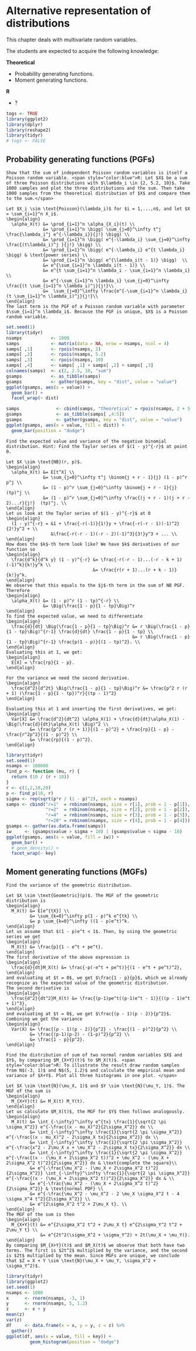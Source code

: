 # Alternative representation of distributions {#ard}

This chapter deals with multivariate random variables.

The students are expected to acquire the following knowledge:

**Theoretical**

- Probability generating functions.
- Moment generating functions.


**R**

- ?

```r
togs <- TRUE
library(ggplot2)
library(dplyr)
library(reshape2)
library(tidyr)
# togs <- FALSE
```

## Probability generating functions (PGFs)
```exercise
Show that the sum of independent Poisson random variables is itself a Poisson random variable. <span style="color:blue">R: Let $X$ be a sum of three Poisson distributions with $\lambda_i \in {2, 5.2, 10}$. Take 1000 samples and plot the three distributions and the sum. Then take 1000 samples from the theoretical distribution of $X$ and compare them to the sum.</span>

```
```solution
Let $X_i \sim \text{Poisson}(\lambda_i)$ for $i = 1,...,n$, and let $X = \sum_{i=1}^n X_i$.
\begin{align}
  \alpha_X(t) &= \prod_{i=1}^n \alpha_{X_i}(t) \\
              &= \prod_{i=1}^n \bigg( \sum_{j=0}^\infty t^j \frac{\lambda_i^j e^{-\lambda_i}}{j!} \bigg) \\
              &= \prod_{i=1}^n \bigg( e^{-\lambda_i} \sum_{j=0}^\infty \frac{(t\lambda_i)^j }{j!} \bigg) \\
              &= \prod_{i=1}^n \bigg( e^{-\lambda_i} e^{t \lambda_i} \bigg) & \text{power series} \\
              &= \prod_{i=1}^n \bigg( e^{\lambda_i(t - 1)} \bigg)  \\
              &= e^{\sum_{i=1}^n \lambda_i(t - 1)} \\
              &= e^{t \sum_{i=1}^n \lambda_i - \sum_{i=1}^n \lambda_i} \\
              &= e^{-\sum_{i=1}^n \lambda_i} \sum_{j=0}^\infty \frac{(t \sum_{i=1}^n \lambda_i)^j}{j!}\\
              &=  \sum_{j=0}^\infty \frac{e^{-\sum_{i=1}^n \lambda_i} (t \sum_{i=1}^n \lambda_i)^j}{j!}\\
\end{align}
The last term is the PGF of a Poisson random variable with parameter $\sum_{i=1}^n \lambda_i$. Because the PGF is unique, $X$ is a Poisson random variable.

```
```r
set.seed(1)
library(tidyr)
nsamps           <- 1000
samps            <- matrix(data = NA, nrow = nsamps, ncol = 4)
samps[ ,1]       <- rpois(nsamps, 2)
samps[ ,2]       <- rpois(nsamps, 5.2)
samps[ ,3]       <- rpois(nsamps, 10)
samps[ ,4]       <- samps[ ,1] + samps[ ,2] + samps[ ,3]
colnames(samps)  <- c(2, 2.5, 10, "sum")
gsamps           <- as_tibble(samps)
gsamps           <- gather(gsamps, key = "dist", value = "value")
ggplot(gsamps, aes(x = value)) +
  geom_bar() +
  facet_wrap(~ dist)

samps              <- cbind(samps, "theoretical" = rpois(nsamps, 2 + 5.2 + 10))
gsamps             <- as_tibble(samps[ ,4:5])
gsamps             <- gather(gsamps, key = "dist", value = "value")
ggplot(gsamps, aes(x = value, fill = dist)) +
  geom_bar(position = "dodge")

```

```exercise
Find the expected value and variance of the negative binomial distribution. Hint: Find the Taylor series of $(1 - y)^{-r}$ at point 0.

```
```solution
Let $X \sim \text{NB}(r, p)$. 
\begin{align}
  \alpha_X(t) &= E[t^X] \\
              &= \sum_{j=0}^\infty t^j \binom{j + r - 1}{j} (1 - p)^r p^j \\
              &= (1 - p)^r \sum_{j=0}^\infty \binom{j + r - 1}{j}  (tp)^j \\
              &= (1 - p)^r \sum_{j=0}^\infty \frac{(j + r - 1)(j + r - 2)...r}{j!}  (tp)^j. \\
\end{align}
Let us look at the Taylor series of $(1 - y)^{-r}$ at 0
\begin{align}
  (1 - y)^{-r} = &1 + \frac{-r(-1)}{1!}y + \frac{-r(-r - 1)(-1)^2}{2!}y^2 + \\
                 &\frac{-r(-r - 1)(-r - 2)(-1)^3}{3!}y^3 + ... \\
\end{align}
How does the $k$-th term look like? We have $k$ derivatives of our function so
\begin{align}
  \frac{d^k}{d^k y} (1 - y)^{-r} &= \frac{-r(-r - 1)...(-r - k + 1)(-1)^k}{k!}y^k \\
                                 &= \frac{r(r + 1)...(r + k - 1)}{k!}y^k.
\end{align}
We observe that this equals to the $j$-th term in the sum of NB PGF. Therefore
\begin{align}
  \alpha_X(t) &= (1 - p)^r (1 - tp)^{-r} \\
              &= \Big(\frac{1 - p}{1 - tp}\Big)^r
\end{align}
To find the expected value, we need to differentiate
\begin{align}
  \frac{d}{dt} \Big(\frac{1 - p}{1 - tp}\Big)^r &= r \Big(\frac{1 - p}{1 - tp}\Big)^{r-1} \frac{d}{dt} \frac{1 - p}{1 - tp} \\
                                                &= r \Big(\frac{1 - p}{1 - tp}\Big)^{r-1} \frac{p(1 - p)}{(1 - tp)^2}. \\
\end{align}
Evaluating this at 1, we get:
\begin{align}
  E[X] = \frac{rp}{1 - p}.
\end{align}
  
For the variance we need the second derivative.
\begin{align}
  \frac{d^2}{d^2t} \Big(\frac{1 - p}{1 - tp}\Big)^r &= \frac{p^2 r (r + 1) (\frac{1 - p}{1 - tp})^r}{(tp - 1)^2}
\end{align}

Evaluating this at 1 and inserting the first derivatives, we get:
\begin{align}
  Var[X] &= \frac{d^2}{dt^2} \alpha_X(1) + \frac{d}{dt}\alpha_X(1) - \Big(\frac{d}{dt}\alpha_X(t) \Big)^2 \\
         &= \frac{p^2 r (r + 1)}{(1 - p)^2} + \frac{rp}{1 - p} - \frac{r^2p^2}{(1 - p)^2} \\
         &= \frac{rp}{(1 - p)^2}.
\end{align}

```
```r
library(tidyr)
set.seed(1)
nsamps <- 100000
find_p <- function (mu, r) {
  return (10 / (r + 10))
}
r <- c(1,2,10,20)
p <- find_p(10, r)
sigma <- rep(sqrt(p*r / (1 - p)^2), each = nsamps)
samps <- cbind("r=1"  = rnbinom(nsamps, size = r[1], prob = 1 - p[1]),
               "r=2"  = rnbinom(nsamps, size = r[2], prob = 1 - p[2]),
               "r=4"  = rnbinom(nsamps, size = r[3], prob = 1 - p[3]),
               "r=20" = rnbinom(nsamps, size = r[4], prob = 1 - p[4]))
gsamps <- gather(as.data.frame(samps))
iw     <- (gsamps$value > sigma + 10) | (gsamps$value < sigma - 10)
ggplot(gsamps, aes(x = value, fill = iw)) +
  geom_bar() +
  # geom_density() +
  facet_wrap(~ key)
```

## Moment generating functions (MGFs)
```exercise
Find the variance of the geometric distribution.

```
```solution
Let $X \sim \text{Geometric}(p)$. The MGF of the geometric distribution is
\begin{align}
  M_X(t) &= E[e^{tX}] \\
         &= \sum_{k=0}^\infty p(1 - p)^k e^{tk} \\
         &= p \sum_{k=0}^\infty ((1 - p)e^t)^k.
\end{align}
Let us assume that $(1 - p)e^t < 1$. Then, by using the geometric series we get
\begin{align}
  M_X(t) &= \frac{p}{1 - e^t + pe^t}.
\end{align}
The first derivative of the above expression is
\begin{align}
  \frac{d}{dt}M_X(t) &= \frac{-p(-e^t + pe^t)}{(1 - e^t + pe^t)^2},
\end{align}
and evaluating at $t = 0$, we get $\frac{1 - p}{p}$, which we already recognize as the expected value of the geometric distribution.
The second derivative is
\begin{align}
  \frac{d^2}{dt^2}M_X(t) &= \frac{(p-1)pe^t((p-1)e^t - 1)}{((p - 1)e^t + 1)^3},
\end{align}
and evaluating at $t = 0$, we get $\frac{(p - 1)(p - 2)}{p^2}$. Combining we get the variance
\begin{align}
  Var(X) &= \frac{(p - 1)(p - 2)}{p^2} - \frac{(1 - p)^2}{p^2} \\
         &= \frac{(p-1)(p-2) - (1-p)^2}{p^2} \\
         &= \frac{1 - p}{p^2}.
\end{align}
```


```exercise
Find the distribution of sum of two normal random variables $X$ and $Y$, by comparing $M_{X+Y}(t)$ to $M_X(t)$. <span style="color:blue">R: To illustrate the result draw random samples from N$(-3, 1)$ and N$(5, 1.2)$ and calculate the empirical mean and variance of $X+Y$. Plot all three histograms in one plot. </span>

```
```solution
Let $X \sim \text{N}(\mu_X, 1)$ and $Y \sim \text{N}(\mu_Y, 1)$. The MGF of the sum is
\begin{align}
  M_{X+Y}(t) &= M_X(t) M_Y(t).
\end{align}
Let us calculate $M_X(t)$, the MGF for $Y$ then follows analogously.
\begin{align}
  M_X(t) &= \int_{-\infty}^\infty e^{tx} \frac{1}{\sqrt{2 \pi \sigma_X^2}} e^{-\frac{(x - mu_X)^2}{2\sigma_X^2}} dx \\
         &= \int_{-\infty}^\infty \frac{1}{\sqrt{2 \pi \sigma_X^2}} e^{-\frac{(x - mu_X)^2 - 2\sigma_X tx}{2\sigma_X^2}} dx \\
         &= \int_{-\infty}^\infty \frac{1}{\sqrt{2 \pi \sigma_X^2}} e^{-\frac{x^2 - 2\mu_X x + \mu_X^2 - 2\sigma_X tx}{2\sigma_X^2}} dx \\
         &= \int_{-\infty}^\infty \frac{1}{\sqrt{2 \pi \sigma_X^2}} e^{-\frac{(x - (\mu_X + 2\sigma_X^2 t))^2 + \mu_X^2 - (\mu_X + 2\sigma_X^2 t)^2}{2\sigma_X^2}} dx & \text{complete the square}\\
         &= e^{-\frac{\mu_X^2 - (\mu_X + 2\sigma_X^2 t)^2}{2\sigma_X^2}} \int_{-\infty}^\infty \frac{1}{\sqrt{2 \pi \sigma_X^2}} e^{-\frac{(x - (\mu_X + 2\sigma_X^2 t))^2}{2\sigma_X^2}} dx & \\
         &= e^{-\frac{\mu_X^2 - (\mu_X + 2\sigma_X^2 t)^2}{2\sigma_X^2}} & \text{normal PDF} \\
         &= e^{-\frac{\mu_X^2 - \mu_X^2 - 2 \mu_X \sigma_X^2 t - 4 \sigma_X^4 t^2}{2\sigma_X^2}} \\
         &= e^{2\sigma_X^2 t^2 + 2\mu_X t}. \\
\end{align}
The MGF of the sum is then
\begin{align}
  M_{X+Y}(t) &= e^{2\sigma_X^2 t^2 + 2\mu_X t} e^{2\sigma_Y^2 t^2 + 2\mu_Y t} \\
             &= e^{2t^2(\sigma_X^2 + \sigma_Y^2) + 2t(\mu_X + \mu_Y)}.
\end{align}
By comparing $M_{X+Y}(t)$ and $M_X(t)$ we observe that both have two terms. The first is $2t^2$ multiplied by the variance, and the second is $2t$ multiplied by the mean. Since MGFs are unique, we conclude that $Z = X + Y \sim \text{N}(\mu_X + \mu_Y, \sigma_X^2 + \sigma_Y^2)$.

```
```r
library(tidyr)
library(ggplot2)
set.seed(1)
nsamps <- 1000
x      <- rnorm(nsamps, -3, 1)
y      <- rnorm(nsamps, 5, 1.2)
z      <- x + y
mean(z)
var(z)
df     <- data.frame(x = x, y = y, z = z) %>%
  gather()
ggplot(df, aes(x = value, fill = key)) +
         geom_histogram(position = "dodge")
```
